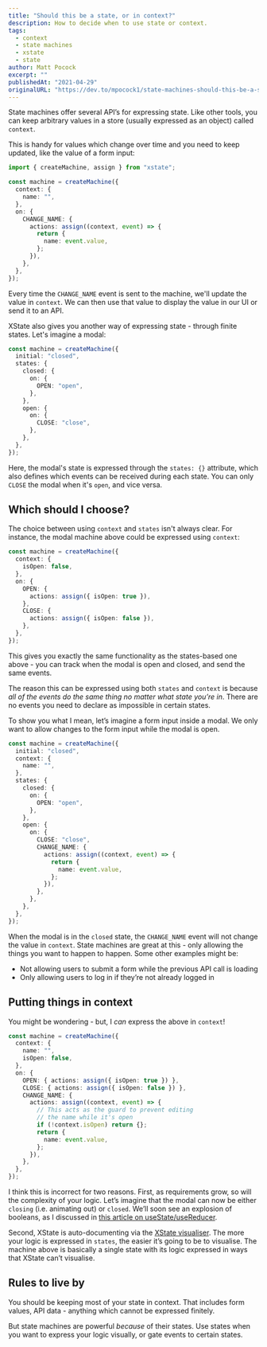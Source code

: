 ```yaml
---
title: "Should this be a state, or in context?"
description: How to decide when to use state or context.
tags:
  - context
  - state machines
  - xstate
  - state
author: Matt Pocock
excerpt: ""
publishedAt: "2021-04-29"
originalURL: "https://dev.to/mpocock1/state-machines-should-this-be-a-state-or-in-context-1d7e"
---
```


State machines offer several API’s for expressing state. Like other tools, you can keep arbitrary values in a store (usually expressed as an object) called `context`.

This is handy for values which change over time and you need to keep updated, like the value of a form input:

```ts
import { createMachine, assign } from "xstate";

const machine = createMachine({
  context: {
    name: "",
  },
  on: {
    CHANGE_NAME: {
      actions: assign((context, event) => {
        return {
          name: event.value,
        };
      }),
    },
  },
});
```

Every time the `CHANGE_NAME` event is sent to the machine, we'll update the value in `context`. We can then use that value to display the value in our UI or send it to an API.

XState also gives you another way of expressing state - through finite states. Let's imagine a modal:

```ts
const machine = createMachine({
  initial: "closed",
  states: {
    closed: {
      on: {
        OPEN: "open",
      },
    },
    open: {
      on: {
        CLOSE: "close",
      },
    },
  },
});
```

Here, the modal's state is expressed through the `states: {}` attribute, which also defines which events can be received during each state. You can only `CLOSE` the modal when it's `open`, and vice versa.

## Which should I choose?

The choice between using `context` and `states` isn't always clear. For instance, the modal machine above could be expressed using `context`:

```ts
const machine = createMachine({
  context: {
    isOpen: false,
  },
  on: {
    OPEN: {
      actions: assign({ isOpen: true }),
    },
    CLOSE: {
      actions: assign({ isOpen: false }),
    },
  },
});
```

This gives you exactly the same functionality as the states-based one above - you can track when the modal is open and closed, and send the same events.

The reason this can be expressed using both `states` and `context` is because _all of the events do the same thing no matter what state you’re in_. There are no events you need to declare as impossible in certain states.

To show you what I mean, let’s imagine a form input inside a modal. We only want to allow changes to the form input while the modal is open.

```ts
const machine = createMachine({
  initial: "closed",
  context: {
    name: "",
  },
  states: {
    closed: {
      on: {
        OPEN: "open",
      },
    },
    open: {
      on: {
        CLOSE: "close",
        CHANGE_NAME: {
          actions: assign((context, event) => {
            return {
              name: event.value,
            };
          }),
        },
      },
    },
  },
});
```

When the modal is in the `closed` state, the `CHANGE_NAME` event will not change the value in `context`. State machines are great at this - only allowing the things you want to happen to happen. Some other examples might be:

- Not allowing users to submit a form while the previous API call is loading
- Only allowing users to log in if they’re not already logged in

## Putting things in context

You might be wondering - but, I _can_ express the above in `context`!

```ts
const machine = createMachine({
  context: {
    name: "",
    isOpen: false,
  },
  on: {
    OPEN: { actions: assign({ isOpen: true }) },
    CLOSE: { actions: assign({ isOpen: false }) },
    CHANGE_NAME: {
      actions: assign((context, event) => {
        // This acts as the guard to prevent editing
        // the name while it's open
        if (!context.isOpen) return {};
        return {
          name: event.value,
        };
      }),
    },
  },
});
```

I think this is incorrect for two reasons. First, as requirements grow, so will the complexity of your logic. Let’s imagine that the modal can now be either `closing` (i.e. animating out) or `closed`. We’ll soon see an explosion of booleans, as I discussed in [this article on useState/useReducer](https://dev.to/mpocock1/usestate-vs-usereducer-vs-xstate-part-1-modals-569e).

Second, XState is auto-documenting via the [XState visualiser](https://xstate.js.org/viz/). The more your logic is expressed in `states`, the easier it’s going to be to visualise. The machine above is basically a single state with its logic expressed in ways that XState can’t visualise.

## Rules to live by

You should be keeping most of your state in context. That includes form values, API data - anything which cannot be expressed finitely.

But state machines are powerful _because_ of their states. Use states when you want to express your logic visually, or gate events to certain states.
